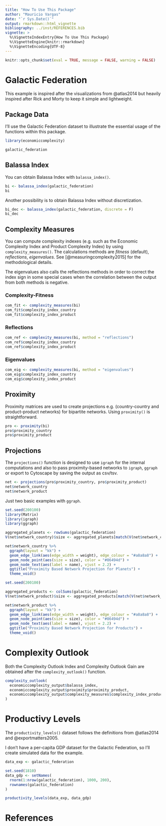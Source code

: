 ```yaml
---
title: "How To Use This Package"
author: "Mauricio Vargas"
date: "`r Sys.Date()`"
output: rmarkdown::html_vignette
bibliography: ../inst/REFERENCES.bib
vignette: >
  %\VignetteIndexEntry{How To Use This Package}
  %\VignetteEngine{knitr::rmarkdown}
  %\VignetteEncoding{UTF-8}
---
```


```r
knitr::opts_chunk$set(eval = TRUE, message = FALSE, warning = FALSE)
```

# Galactic Federation

This example is inspired after the visualizations from @atlas2014 but heavily
inspired after Rick and Morty to keep it simple and lightweight.

## Package Data

I'll use the Galactic Federation dataset to illustrate the essential usage of the functions
within this package.

```r
library(economiccomplexity)

galactic_federation
```

## Balassa Index

You can obtain Balassa Index with `balassa_index()`.

```r
bi <- balassa_index(galactic_federation)
bi
```

Another possibility is to obtain Balassa Index without discretization.

```r
bi_dec <- balassa_index(galactic_federation, discrete = F)
bi_dec
```

## Complexity Measures

You can compute complexity indexes (e.g. such as the Economic Complexity Index and Product Complexity Index) by using `complexity_measures()`. The calculations methods are *fitness* (default), *reflections*, *eigenvalues*. See [@measuringcomplexity2015] for the methodological details.

The eigenvalues also calls the reflections methods in order to correct the index sign
in some special cases when the correlation between the output from both methods is negative.

###  Complexity-Fitness

```r
com_fit <- complexity_measures(bi)
com_fit$complexity_index_country
com_fit$complexity_index_product
```

### Reflections

```r
com_ref <- complexity_measures(bi, method = "reflections")
com_ref$complexity_index_country
com_ref$complexity_index_product
```

### Eigenvalues

```r
com_eig <- complexity_measures(bi, method = "eigenvalues")
com_eig$complexity_index_country
com_eig$complexity_index_product
```

## Proximity

Proximity matrices are used to create projections e.g. (country-country and product-product
networks) for bipartite networks. Using `proximity()` is straightforward.

```r
pro <- proximity(bi)
pro$proximity_country
pro$proximity_product
```

## Projections

The `projections()` function is designed to use `igraph` for the internal
computations and also to pass proximity-based networks to `igraph`, `ggraph`
or export to Cytoscape by saving the output as csv/tsv.

```r
net <- projections(pro$proximity_country, pro$proximity_product)
net$network_country
net$network_product
```

Just two basic examples with `ggraph`.
```r
set.seed(200100)
library(Matrix)
library(igraph)
library(ggraph)

aggregated_planets <- rowSums(galactic_federation)
V(net$network_country)$size <- aggregated_planets[match(V(net$network_country)$name, names(aggregated_planets))]

net$network_country %>%
  ggraph(layout = "kk") +
  geom_edge_link(aes(edge_width = weight), edge_colour = "#a8a8a8") +
  geom_node_point(aes(size = size), color = "#86494d") +
  geom_node_text(aes(label = name), vjust = 2.2) +
  ggtitle("Proximity Based Network Projection for Planets") +
  theme_void()
```

```r
set.seed(200100)

aggregated_products <- colSums(galactic_federation)
V(net$network_product)$size <- aggregated_products[match(V(net$network_product)$name, names(aggregated_products))]

net$network_product %>%
  ggraph(layout = "kk") +
  geom_edge_link(aes(edge_width = weight), edge_colour = "#a8a8a8") +
  geom_node_point(aes(size = size), color = "#86494d") +
  geom_node_text(aes(label = name), vjust = 2.2) +
  ggtitle("Proximity Based Network Projection for Products") +
  theme_void()
```

# Complexity Outlook

Both the Complexity Outlook Index and Complexity Outlook Gain are obtained
after the `complexity_outlook()` function.

```r
complexity_outlook(
  economiccomplexity_output$balassa_index,
  economiccomplexity_output$proximity$proximity_product,
  economiccomplexity_output$complexity_measures$complexity_index_product
)
```

# Productivy Levels

The `productivity_levels()` dataset follows the definitions from @atlas2014
and @exportmatters2005.

I don't have a per-capita GDP dataset for the Galactic Federation, so
I'll create simulated data for the example.

```r
data_exp <- galactic_federation

set.seed(1810)
data_gdp <- setNames(
  rnorm(1:nrow(galactic_federation), 1000, 200),
  rownames(galactic_federation)
)

productivity_levels(data_exp, data_gdp)
```

# References
